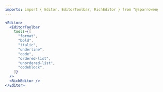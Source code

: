 ```yaml
---
imports: import { Editor, EditorToolbar, RichEditor } from "@sparrowengg/twigs-editor-react";
---
```


```jsx live play=editor-basic
<Editor>
  <EditorToolbar
    tools={[
      "format",
      "bold",
      "italic",
      "underline",
      "code",
      "ordered-list",
      "unordered-list",
      "codeblock",
    ]}
  />
  <RichEditor />
</Editor>
```